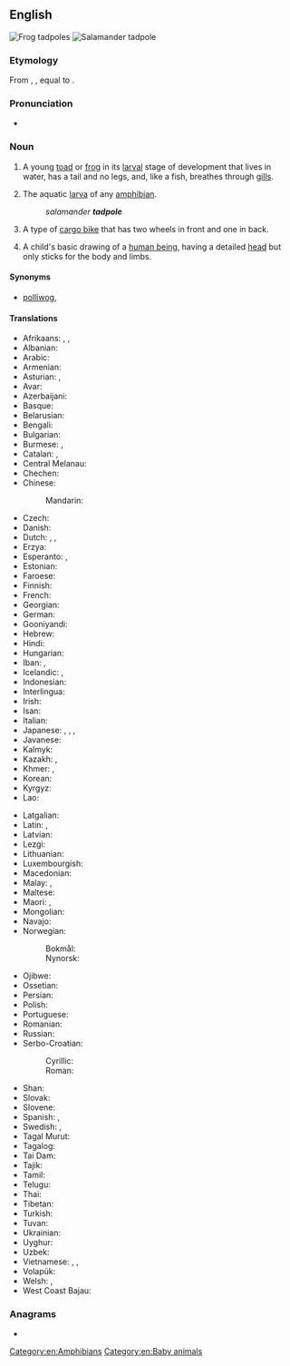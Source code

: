 ==English==
{{wikipedia}}
[[Image:Tadpoles 10 days.jpg|thumb|Frog tadpoles]]
[[File:Ambystoma maculatum larva.JPG|thumb|Salamander tadpole]]

===Etymology===
From {{etyl|enm|en}} {{m|enm|tadpolle}}, {{m|enm|taddepol}}, equal to {{compound|toad|poll|t2=head|lang=en}}.

===Pronunciation===
* {{a|GA}} {{IPA|/ˈtædpoʊl/|lang=en}}

===Noun===
{{en-noun}}

# A young [[toad]] or [[frog]] in its [[larval]] stage of development that lives in water, has a tail and no legs, and, like a fish, breathes through [[gill]]s.
# {{lb|en|by extension}} The aquatic [[larva]] of any [[amphibian]].
#: ''salamander '''tadpole''' ''
# A type of [[cargo bike]] that has two wheels in front and one in back.
# {{lb|en|psychology}} A child's basic drawing of a [[human being]], having a detailed [[head]] but only sticks for the body and limbs.

====Synonyms====
* {{sense|toad or frog larva}} [[polliwog]], {{l|en|porriwiggle}}

====Translations====
{{trans-top|toad or frog larva}}
* Afrikaans: {{t|af|paddavis}}, {{t|af|paddavissie}}, {{t|af|kikvors}}
* Albanian: {{t+|sq|fulterëz|f}}
* Arabic: {{t|ar|شُرْغُوف|m}}
* Armenian: {{t+|hy|շերեփուկ}}
* Asturian: {{t|ast|renacuayu|m}}, {{t|ast|rancuayu|m}}
* Avar: {{t|av|къоркъотӏинчӏ|sc=Cyrl}}
* Azerbaijani: {{t+|az|çömçəquyruq}}
* Basque: {{t|eu|zapaburu}}
* Belarusian: {{t|be|апало́нік|m}}
* Bengali: {{t|bn|বেঙাচি}}
* Bulgarian: {{t|bg|попова лъжичка|f}}
* Burmese: {{t+|my|ဖားလောင်း}}, {{t+|my|ဖားတစ်ပိုင်းငါးတစ်ပိုင်း}}
* Catalan: {{t+|ca|capgròs|m}}, {{t+|ca|cullerot|m}}
* Central Melanau: {{t|mel|belakedou}}
* Chechen: {{t|ce|сеса}}
* Chinese:
*: Mandarin: {{t+|cmn|蝌蚪|tr=kēdǒu|sc=Hani}}
* Czech: {{t+|cs|pulec|m}}
* Danish: {{t+|da|haletudse|c}}
* Dutch: {{t+|nl|dikkopje|n}} {{qualifier|diminutive}}, {{t+|nl|dikkop|m}}, {{t+|nl|kikkervisje|n}} {{qualifier|diminutive}}
* Erzya: {{t|myv|ботпря}}
* Esperanto: {{t|eo|ranido}}, {{t|eo|bufido}}
* Estonian: {{t|et|kulles}}
* Faroese: {{t|fo|halapadda|f}}
* Finnish: {{t+|fi|nuijapää}}
* French: {{t+|fr|têtard|m}}
* Georgian: {{t|ka|თავკომბალა}}
* German: {{t+|de|Kaulquappe|f}}
* Gooniyandi: {{t|gni|gilyjirrjgi}}
* Hebrew: {{t+|he|רֹאשָׁן|m|tr=rošan}}
* Hindi: {{t+|hi|इल्ली|tr=illī}}
* Hungarian: {{t+|hu|ebihal}}
* Iban: {{t|iba|emburi}}, {{t|iba|empa}}
* Icelandic: {{t|is|halakarta|f}}, {{t|is|froskungi|m}}
* Indonesian: {{t+|id|berudu}}
* Interlingua: {{t|ia|larva de rana}}
* Irish: {{t|ga|torbán|m}}
* Isan: {{t|tts|ฮวก}}
* Italian: {{t+|it|girino|m}}
* Japanese: {{t+|ja|おたまじゃくし|tr=otamajakushi}}, {{t|ja|オタマジャクシ|tr=otamajakushi|sc=Jpan}}, {{t|ja|お玉杓子|tr=otamajakushi|sc=Jpan}}, {{t+|ja|蝌蚪|tr=かと, kato|sc=Jpan}}
* Javanese: {{t|jv|kecebong}}
* Kalmyk: {{t|xal|шанһ хорха}}
* Kazakh: {{t|kk|бақашабақ}}, {{t|kk|ит балық}}
* Khmer: {{t|km|កូនក្អុក|tr=koonk’ok}}, {{t|km|កូនពៀក|tr=koonpiek}}
* Korean: {{t+|ko|올챙이}}
* Kyrgyz: {{t|ky|көнөкбаш}}
* Lao: {{t|lo|ຮວກ}}
{{trans-mid}}
* Latgalian: {{t|ltg|kūrcaklys|m}}
* Latin: {{t|la|ranunculus|m}}, {{t|la|ranula|f}}
* Latvian: {{t|lv|kurkulis|m}}
* Lezgi: {{t|lez|варвар}}
* Lithuanian: {{t|lt|buožgalvis}}
* Luxembourgish: {{t|lb|Kauzekapp|m}}
* Macedonian: {{t|mk|полногла́вец|m}}
* Malay: {{t|ms|berudu}}, {{t|ms|cebong}}
* Maltese: {{t|mt|marżepp|m}}
* Maori: {{t|mi|hua poraka}}, {{t|mi|punua poraka}}
* Mongolian: {{t|mn|шанаган хорхой}}
* Navajo: {{t|nv|tsʼǫʼasánii}}
* Norwegian:
*: Bokmål: {{t+|nb|rumpetroll|n}}
*: Nynorsk: {{t|nn|rumpetroll|n}}
* Ojibwe: {{t|oj|boodoonh}}
* Ossetian: {{t|os|къӕбила}}
* Persian: {{t|fa|بچه قورباغه|tr=bačče-ye qurbâğe}}
* Polish: {{t+|pl|kijanka|f}}
* Portuguese: {{t+|pt|girino|m}}
* Romanian: {{t+|ro|mormoloc|m}}
* Russian: {{t+|ru|голова́стик|m}}
* Serbo-Croatian:
*: Cyrillic: {{t|sh|пуноглавац|m}}
*: Roman: {{t+|sh|punoglavac|m}}
* Shan: {{t|shn|ႁူၵ်ႈ}}
* Slovak: {{t+|sk|žubrienka|f}}
* Slovene: {{t|sl|paglavec|m}}
* Spanish: {{t+|es|renacuajo|m}}, {{t+|es|ranacuajo|m}}
* Swedish: {{t+|sv|grodyngel|n}}, {{t+|sv|yngel|n}}
* Tagal Murut: {{t|mvv|tibulu}}
* Tagalog: {{t|tl|uluulo}}
* Tai Dam: {{t|blt|ꪅꪺꪀ}}
* Tajik: {{t|tg|кафлесак}}
* Tamil: {{t+|ta|தவளைக்குஞ்சு}}
* Telugu: {{t|te|తోకకప్ప|sc=Telu}}
* Thai: {{t|th|ลูกอ๊อด}}
* Tibetan: {{t|bo|ལྕོང་མོ|sc=Tibt}}
* Turkish: {{t+|tr|iribaş}}
* Tuvan: {{t|tyv|пага төлү}}
* Ukrainian: {{t|uk|пу́головок|m}}
* Uyghur: {{t|ug|قۇمچاق}}
* Uzbek: {{t+|uz|itbaliq}}
* Vietnamese: {{t+|vi|nòng nọc}}, {{t|vi|nọc nọc}}, {{t|vi|óc nóc}}
* Volapük: {{t|vo|frogalarvat}}
* Welsh: {{t|cy|grifft|m}}, {{t+|cy|penbwl|m}}
* West Coast Bajau: {{t|bdr|jejantik}}
{{trans-bottom}}

===Anagrams===
* {{anagrams|en|pot lead}}

[[Category:en:Amphibians]]
[[Category:en:Baby animals]]
